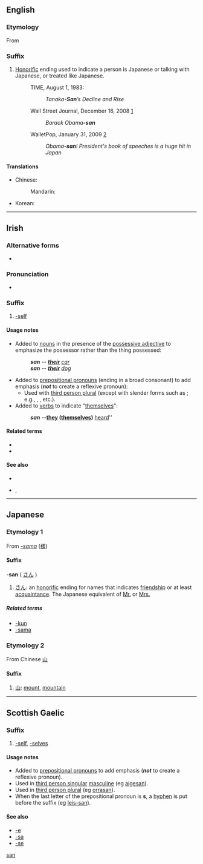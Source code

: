 {{also|Appendix:Variations of "san"}}
==English==

===Etymology===
From {{etyl|ja|en}} {{term|さん||tr=san|lang=ja}}
{{rft}}

===Suffix===
{{infl|en|suffix|sort=san}}

# [[honorific|Honorific]] ending used to indicate a person is Japanese or talking with Japanese, or treated like Japanese.
#: TIME, August 1, 1983:
#:: ''Tanaka'''-San'''’s Decline and Rise''
#: Wall Street Journal, December 16, 2008 [http://online.wsj.com/article/SB122938932478509075.html]
#:: ''Barack Obama'''-san'''''
#: WalletPop, January 31, 2009 [http://www.walletpop.com/blog/2009/01/31/obama-san-presidents-book-of-speeches-is-a-huge-hit-in-japan/]
#:: ''Obama'''-san'''! President's book of speeches is a huge hit in Japan''

====Translations====
{{trans-top|Japanese honorific ending}}
* Chinese:
*: Mandarin: {{t-|cmn|桑|tr=sāng|sc=Hani}}
{{trans-mid}}
* Korean: {{t-|ko|상|tr=sang|sc=Hang}}
{{trans-bottom}}

----

==Irish==

===Alternative forms===
* {{l|ga|-sean}} {{i|slender form}}

===Pronunciation===
* {{IPA|[sˠən̪ˠ]|lang=ga}}

===Suffix===
{{infl|ga|suffix}}

# [[-self]] {{i|emphatic}}

====Usage notes====
* Added to [[noun|nouns]] in the presence of the [[possessive adjective]] to emphasize the possessor rather than the thing possessed:
*: ''{{l|ga|a}} {{l|ga|carr|gcarr}}'''san''''' -- '''''[[their]]''' [[car]]''
*: ''{{l|ga|a}} {{l|ga|madra|madra}}'''san''''' -- '''''[[their]]''' [[dog]]''
* Added to [[prepositional pronoun|prepositional pronouns]] (ending in a broad consonant) to add emphasis ('''''not''''' to create a reflexive pronoun):
** Used with [[third person plural]] (except with slender forms such as {{l|ga|dóibh}}; e.g., {{l|ga|acusan}}, {{l|ga|orthusan}}, etc.).
* Added to [[verb|verbs]] to indicate "[[themselves]]":
*: ''{{l|ga|clois|chualadar}}'''san''' -- '''''[[they]] ([[themselves]])''' [[hear|heard]]'' {{context|Munster Irish only|lang=ga}}

====Related terms====
* {{l|ga|-na}}
* {{l|ga|-sa}}

====See also====
* {{l|ga|féin}}
* {{l|ga|iadsan}}, {{l|ga|siadsan}}

----

==Japanese==

===Etymology 1===
From ''[[-sama]]'' ([[様#Japanese|様]])

====Suffix====
'''-san''' ( [[さん]] )

# [[さん]]: an [[honorific]] ending for names that indicates [[friendship]] or at least [[acquaintance]]. The Japanese equivalent of [[Mr.]] or [[Mrs.]]

=====Related terms=====
* [[-kun]]
* [[-sama]]

===Etymology 2===
From Chinese [[山]]

====Suffix====
{{infl|ja|suffix}}{{ja-attention|needs inflection template}}

# [[山]]: [[mount]], [[mountain]]

[[Category:Japanese suffixes|san]]

----

==Scottish Gaelic==

===Suffix===
{{infl|gd|suffix}}

# [[-self]], [[-selves]] {{i|emphatic}}

====Usage notes====
* Added to [[prepositional pronoun]]s to add emphasis ('''''not''''' to create a reflexive pronoun).
* Used in [[third person singular]] [[masculine]] (eg [[aigesan]]).
* Used in [[third person plural]] (eg [[orrasan]]).
* When the last letter of the prepositional pronoun is '''s''', a [[hyphen]] is put before the suffix (eg [[leis-san]]).

====See also====
* [[-e#Scottish Gaelic|-e]]
* [[-sa#Scottish Gaelic|-sa]]
* [[-se#Scottish Gaelic|-se]]